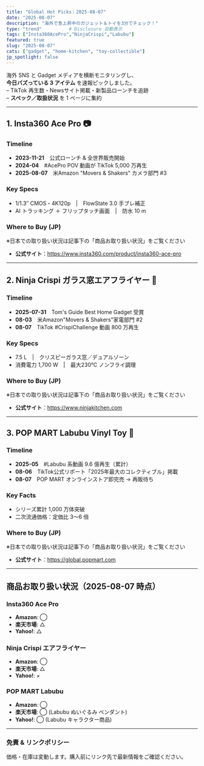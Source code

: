 ```yaml
---
title: "Global Hot Picks｜2025-08-07"
date: "2025-08-07"
description: "海外で急上昇中のガジェット＆トイを3分でチェック！"
type: "trend"          # Disclosure 自動表示
tags: ["Insta360AcePro","NinjaCrispi","Labubu"]
featured: true
slug: "2025-08-07"
cats: ["gadget", "home-kitchen", "toy-collectible"]
jp_spotlight: false
---
```


海外 SNS と Gadget メディアを横断モニタリングし、  
**今日バズっている 3 アイテム** を速報ピックしました。  
– TikTok 再生数・Newsサイト掲載・新製品ローンチを追跡  
– **スペック／取扱状況** を 1 ページに集約

---

## 1. Insta360 Ace Pro 📷

### Timeline  
- **2023-11-21**　公式ローンチ & 全世界販売開始  
- **2024-04**　#AcePro POV 動画が TikTok 5,000 万再生  
- **2025-08-07**　米Amazon "Movers & Shakers" カメラ部門 #3

### Key Specs  
- 1/1.3″ CMOS・4K120p　|　FlowState 3.0 手ブレ補正  
- AI トラッキング ＋ フリップタッチ画面　|　防水 10 m

### Where to Buy (JP)  
※日本での取り扱い状況は記事下の「商品お取り扱い状況」をご覧ください  
- **公式サイト**：<https://www.insta360.com/product/insta360-ace-pro>

---

## 2. **Ninja Crispi ガラス窓エアフライヤー** 🍳

### Timeline  
- **2025-07-31**　Tom's Guide Best Home Gadget 受賞  
- **08-03**　米Amazon"Movers & Shakers"家電部門 #2  
- **08-07**　TikTok #CrispiChallenge 動画 800 万再生

### Key Specs  
- 7.5 L　|　クリスピーガラス窓／デュアルゾーン  
- 消費電力 1,700 W　|　最大230℃ ノンフライ調理

### Where to Buy (JP)  
※日本での取り扱い状況は記事下の「商品お取り扱い状況」をご覧ください  
- **公式サイト**：<https://www.ninjakitchen.com>

---

## 3. **POP MART Labubu Vinyl Toy** 🧸

### Timeline  
- **2025-05**　#Labubu 系動画 9.6 億再生（累計）  
- **08-06**　TikTok公式リポート「2025年最大のコレクティブル」掲載  
- **08-07**　POP MART オンラインストア即完売 → 再販待ち

### Key Facts  
- シリーズ累計 1,000 万体突破  
- 二次流通価格：定価比 3〜6 倍

### Where to Buy (JP)  
※日本での取り扱い状況は記事下の「商品お取り扱い状況」をご覧ください  
- **公式サイト**：<https://global.popmart.com>

---

## 商品お取り扱い状況（2025-08-07 時点）

### Insta360 Ace Pro  
- **Amazon**: ◯  
- **楽天市場**: △  
- **Yahoo!**: △ 
 

### Ninja Crispi エアフライヤー  
- **Amazon**: ◯  
- **楽天市場**: △  
- **Yahoo!**: ×  

### POP MART Labubu  
- **Amazon**: ◯  
- **楽天市場**: ◯ (Labubu ぬいぐるみ ペンダント)  
- **Yahoo!**: ◯ (Labubu キャラクター商品)  

---

### 免責 & リンクポリシー  
価格・在庫は変動します。購入前にリンク先で最新情報をご確認ください。
